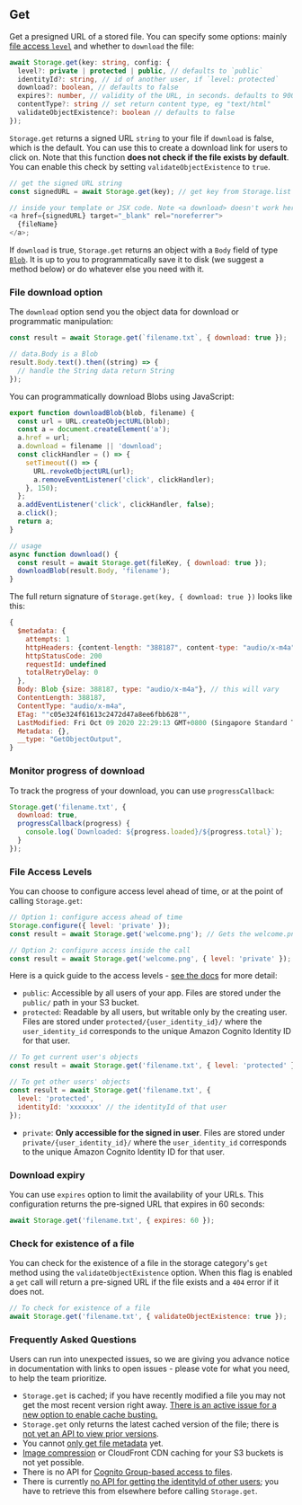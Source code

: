 ## Get

Get a presigned URL of a stored file. You can specify some options: mainly [file access `level`](https://docs.amplify.aws/lib/storage/configureaccess/q/platform/js) and whether to `download` the file:

```typescript
await Storage.get(key: string, config: {
  level?: private | protected | public, // defaults to `public`
  identityId?: string, // id of another user, if `level: protected`
  download?: boolean, // defaults to false
  expires?: number, // validity of the URL, in seconds. defaults to 900 (15 minutes)
  contentType?: string // set return content type, eg "text/html"
  validateObjectExistence?: boolean // defaults to false
});
```

`Storage.get` returns a signed URL `string` to your file if `download` is false, which is the default. You can use this to create a download link for users to click on. Note that this function **does not check if the file exists by default**. You can enable this check by setting `validateObjectExistence` to `true`.

```js
// get the signed URL string
const signedURL = await Storage.get(key); // get key from Storage.list

// inside your template or JSX code. Note <a download> doesn't work here because it is not same origin
<a href={signedURL} target="_blank" rel="noreferrer">
  {fileName}
</a>;
```

If `download` is true, `Storage.get` returns an object with a `Body` field of type [`Blob`](https://developer.mozilla.org/en-US/docs/Web/API/Blob). It is up to you to programmatically save it to disk (we suggest a method below) or do whatever else you need with it.

### File download option

The `download` option send you the object data for download or programmatic manipulation:

```javascript
const result = await Storage.get(`filename.txt`, { download: true });

// data.Body is a Blob
result.Body.text().then((string) => {
  // handle the String data return String
});
```

You can programmatically download Blobs using JavaScript:

```js
export function downloadBlob(blob, filename) {
  const url = URL.createObjectURL(blob);
  const a = document.createElement('a');
  a.href = url;
  a.download = filename || 'download';
  const clickHandler = () => {
    setTimeout(() => {
      URL.revokeObjectURL(url);
      a.removeEventListener('click', clickHandler);
    }, 150);
  };
  a.addEventListener('click', clickHandler, false);
  a.click();
  return a;
}

// usage
async function download() {
  const result = await Storage.get(fileKey, { download: true });
  downloadBlob(result.Body, 'filename');
}
```

The full return signature of `Storage.get(key, { download: true })` looks like this:

```js
{
  $metadata: {
    attempts: 1
    httpHeaders: {content-length: "388187", content-type: "audio/x-m4a", last-modified: "Fri, 09 Oct 2020 14:29:13 GMT", x-amz-id-2: "/rRqsX/c2h5V00tYMtDY994wEenyPm0SDw1lyWyncWepyg+T6YJJSjLHKIsz0dxMI3kN5KjA6GQ=", …}
    httpStatusCode: 200
    requestId: undefined
    totalRetryDelay: 0
  },
  Body: Blob {size: 388187, type: "audio/x-m4a"}, // this will vary
  ContentLength: 388187,
  ContentType: "audio/x-m4a",
  ETag: ""c05e324f61613c2472d47a8ee6fbb628"",
  LastModified: Fri Oct 09 2020 22:29:13 GMT+0800 (Singapore Standard Time) {},
  Metadata: {},
  __type: "GetObjectOutput",
}
```

### Monitor progress of download

To track the progress of your download, you can use `progressCallback`:

```javascript
Storage.get('filename.txt', {
  download: true,
  progressCallback(progress) {
    console.log(`Downloaded: ${progress.loaded}/${progress.total}`);
  }
});
```

### File Access Levels

You can choose to configure access level ahead of time, or at the point of calling `Storage.get`:

```javascript
// Option 1: configure access ahead of time
Storage.configure({ level: 'private' });
const result = await Storage.get('welcome.png'); // Gets the welcome.png belonging to current user

// Option 2: configure access inside the call
const result = await Storage.get('welcome.png', { level: 'private' }); // same effect
```

Here is a quick guide to the access levels - [see the docs](https://docs.amplify.aws/lib/storage/configureaccess/q/platform/js) for more detail:

- `public`: Accessible by all users of your app. Files are stored under the `public/` path in your S3 bucket.
- `protected`: Readable by all users, but writable only by the creating user. Files are stored under `protected/{user_identity_id}/` where the `user_identity_id` corresponds to the unique Amazon Cognito Identity ID for that user.

```javascript
// To get current user's objects
const result = await Storage.get('filename.txt', { level: 'protected' });

// To get other users' objects
const result = await Storage.get('filename.txt', {
  level: 'protected',
  identityId: 'xxxxxxx' // the identityId of that user
});
```

- `private`: **Only accessible for the signed in user**. Files are stored under `private/{user_identity_id}/` where the `user_identity_id` corresponds to the unique Amazon Cognito Identity ID for that user.

### Download expiry

You can use `expires` option to limit the availability of your URLs. This configuration returns the pre-signed URL that expires in 60 seconds:

```javascript
await Storage.get('filename.txt', { expires: 60 });
```

### Check for existence of a file

You can check for the existence of a file in the storage category's `get` method using the `validateObjectExistence` option. When this flag is enabled a `get` call will return a pre-signed URL if the file exists and a `404` error if it does not.

```javascript
// To check for existence of a file
await Storage.get('filename.txt', { validateObjectExistence: true });
```

### Frequently Asked Questions

Users can run into unexpected issues, so we are giving you advance notice in documentation with links to open issues - please vote for what you need, to help the team prioritize.

- `Storage.get` is cached; if you have recently modified a file you may not get the most recent version right away. [There is an active issue for a new option to enable cache busting.](https://github.com/aws-amplify/amplify-js/issues/6413)
- `Storage.get` only returns the latest cached version of the file; there is [not yet an API to view prior versions](https://github.com/aws-amplify/amplify-js/issues/2131).
- You cannot [only get file metadata](https://github.com/aws-amplify/amplify-js/issues/6157) yet.
- [Image compression](https://github.com/aws-amplify/amplify-js/issues/6081) or CloudFront CDN caching for your S3 buckets is not yet possible.
- There is no API for [Cognito Group-based access to files](https://github.com/aws-amplify/amplify-js/issues/3388).
- There is currently [no API for getting the identityId of other users](https://github.com/aws-amplify/amplify-js/issues/5177); you have to retrieve this from elsewhere before calling `Storage.get`.
